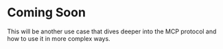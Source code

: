 # Coming Soon

This will be another use case that dives deeper into the MCP protocol and how to use it in more complex ways.
